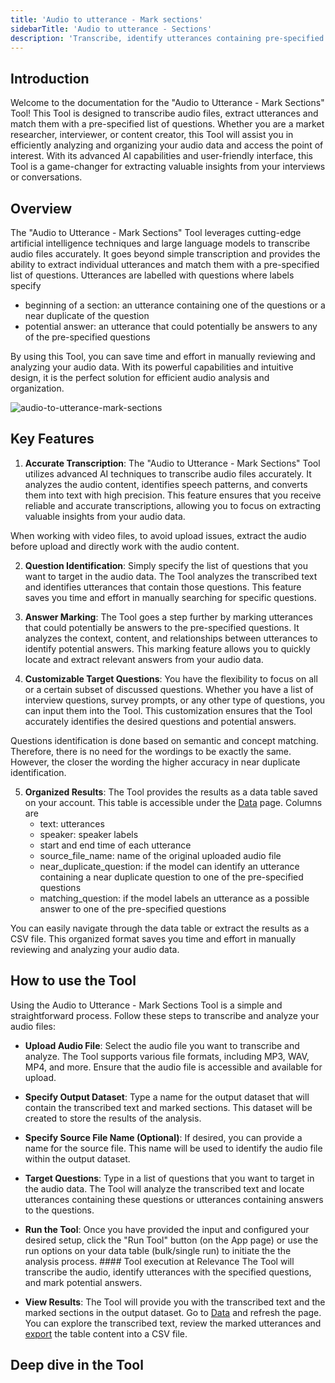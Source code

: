 ```yaml
---
title: 'Audio to utterance - Mark sections'
sidebarTitle: 'Audio to utterance - Sections'
description: 'Transcribe, identify utterances containing pre-specified questions, mark utterances that could be answers to pre-specified questions, and save the results in a new table'
---
```


## Introduction
Welcome to the documentation for the "Audio to Utterance - Mark Sections" Tool! This Tool is designed to transcribe audio files, 
extract utterances and match them with a pre-specified list of questions. 
Whether you are a market researcher, interviewer, or content creator, this Tool will assist you in efficiently analyzing and organizing 
your audio data and access the point of interest. 
With its advanced AI capabilities and user-friendly interface, this Tool is a game-changer for extracting valuable insights from your 
interviews or conversations.

## Overview
The "Audio to Utterance - Mark Sections" Tool leverages cutting-edge artificial intelligence techniques and large language models to 
transcribe audio files accurately. It goes beyond simple transcription and provides the ability to extract individual utterances and match
them with a pre-specified list of questions. Utterances are labelled with questions where labels specify 
* beginning of a section: an utterance containing one of the questions or a near duplicate of the question
* potential answer: an utterance that could potentially be answers to any of the pre-specified questions

By using this Tool, you can save time and effort in manually reviewing and analyzing your audio data. With its powerful capabilities and 
intuitive design, it is the perfect solution for efficient audio analysis and organization.

![audio-to-utterance-mark-sections](/images/templates/audio-to-utterance-mark-sections/audio-to-utterance-mark-sections.png)

## Key Features
1. **Accurate Transcription**:
The "Audio to Utterance - Mark Sections" Tool utilizes advanced AI techniques to transcribe audio files accurately. It analyzes the audio content,
identifies speech patterns, and converts them into text with high precision. This feature ensures that you receive reliable and accurate transcriptions, 
allowing you to focus on extracting valuable insights from your audio data.

<Tip>
When working with video files, to avoid upload issues, extract the audio before upload and directly work with the audio content.
</Tip>

2. **Question Identification**:
Simply specify the list of questions that you want to target in the audio data. The Tool analyzes the transcribed text and identifies utterances 
that contain those questions. This feature saves you time and effort in manually searching for specific questions.

3. **Answer Marking**:
The Tool goes a step further by marking utterances that could potentially be answers to the pre-specified questions. It analyzes the context, 
content, and relationships between utterances to identify potential answers. This marking feature allows you to quickly locate and extract 
relevant answers from your audio data.

4. **Customizable Target Questions**:
You have the flexibility to focus on all or a certain subset of discussed questions. Whether you have a list of interview questions, survey prompts, 
or any other type of questions, you can input them into the Tool. This customization ensures that the Tool accurately identifies the desired 
questions and potential answers.

<Tip>
Questions identification is done based on semantic and concept matching. Therefore, there is no need for the wordings to be exactly the same.
However, the closer the wording the higher accuracy in near duplicate identification.
</Tip>

5. **Organized Results**:
The Tool provides the results as a data table saved on your account. This table is accessible under the [Data](/get-started/key-concepts/data) page. 
Columns are
    * text: utterances
    * speaker: speaker labels
    * start and end time of each utterance
    * source_file_name: name of the original uploaded audio file
    * near_duplicate_question: if the model can identify an utterance containing a near duplicate question to one of the pre-specified questions
    * matching_question: if the model labels an utterance as a possible answer to one of the pre-specified questions

You can easily navigate through the data table or extract the results as a CSV file. This organized format saves you time and effort in manually 
reviewing and analyzing your audio data.

## How to use the Tool
<Snippet file="how-to-use-a-tool.mdx" />

Using the Audio to Utterance - Mark Sections Tool is a simple and straightforward process. Follow these steps to transcribe and analyze your audio files:

* **Upload Audio File**: Select the audio file you want to transcribe and analyze. The Tool supports various file formats, including MP3, WAV, MP4, and more. 
Ensure that the audio file is accessible and available for upload.

* **Specify Output Dataset**: Type a name for the output dataset that will contain the transcribed text and marked sections. This dataset will be created to 
store the results of the analysis.

* **Specify Source File Name (Optional)**: If desired, you can provide a name for the source file. This name will be used to identify the audio file within 
the output dataset.

* **Target Questions**: Type in a list of questions that you want to target in the audio data. The Tool will analyze the transcribed text and locate utterances 
containing these questions or utterances containing answers to the questions.

* **Run the Tool**: Once you have provided the input and configured your desired setup, click the "Run Tool" button (on the App page) or use 
the run options on your data table (bulk/single run) to initiate the the analysis process.
        #### Tool execution at Relevance
        <Snippet file="tool-execution.mdx" />
The Tool will transcribe the audio, identify utterances with the specified questions, and mark potential answers.

* **View Results**: The Tool will provide you with the transcribed text and the marked sections in the output dataset. 
Go to [Data](/get-started/key-concepts/data) and refresh the page. 
You can explore the transcribed text, review the marked utterances and [export](/templates/export#export-to-csv) the table content into 
a CSV file.

<Snippet file="bulk-run-for-audio.mdx" />

## Deep dive in the Tool

<Snippet file="components/tools/tool-components.mdx" />
